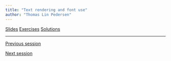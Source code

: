 ```yaml
---
title: "Text rendering and font use"
author: "Thomas Lin Pedersen"
---
```


::: {.text-center .plain}
:::::: {.btn-group}
[Slides](../slides/2_1_text_fonts.qmd){.btn .btn-primary role="button"}
[Exercises](){.btn .btn-success .disabled role="button"}
[Solutions](){.btn .btn-warning .disabled role="button"}
::::::
:::

---

::: {.d-flex .justify-content-between}
[<i class="bi bi-caret-left"></i> Previous session](../sessions/1_2_ggplot2.qmd){.btn .btn-sm .btn-outline-secondary role="button"}

[Next session <i class="bi bi-caret-right"></i>](../sessions/2_2_theme_guide.qmd){.btn .btn-sm .btn-outline-secondary role="button"}
:::
